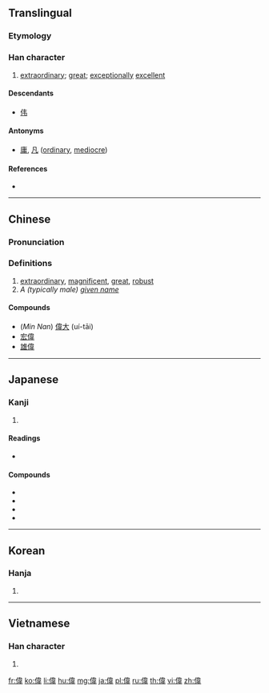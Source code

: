 {{also|伟}}
==Translingual==

===Etymology===
{{Han compound|人|alt1=亻|韋}}<!-- Unclear to me if liushu is psc or ic (people dancing) -->

===Han character===
{{Han char|rn=9|rad=人|as=09|sn=12|four=24256|canj=ODMQ|ids=⿰亻韋}}

# [[extraordinary]]; [[great]]; [[exceptionally]] [[excellent]]

====Descendants====
* [[伟]]

====Antonyms====
* [[庸]], [[凡]] ([[ordinary]], [[mediocre]])

====References====
* {{Han ref|kx=0110.050|dkj=00837|dj=0234.020|hdz=10198.040|uh=5049|ud=20553|bh=B0B6|bd=45238}}

----

==Chinese==
{{zh-forms|s=伟}}

===Pronunciation===
{{zh-pron
|m=wěi
|c=wai5
|mn=uí
|mc=y
|oc=y
|ma=
|cat=a
}}

===Definitions===
# [[extraordinary]], [[magnificent]], [[great]], [[robust]]
# ''A (typically male) [[given name]]''

====Compounds====
* (''Min Nan'') [[偉大]] (uí-tāi)
* [[宏偉]]
* [[雄偉]]

----

==Japanese==

===Kanji===
{{ja-kanji|grade=c|rs=人09}}

# {{defn|lang=ja|sort=人09}}

====Readings====
* {{ja-readings|on=[[い]] (i)|kun=[[えらい]] (erai), [[ひいでる]] (hiideru), [[すぐれる]] (sugureru)}}

====Compounds====
* {{term|偉業|tr=igyō|lang=ja}}
* {{term|偉才|tr=isai|lang=ja}}
* {{term|偉人|tr=ijin|lang=ja}}
* {{term|偉大|tr=idai|lang=ja}}

----

==Korean==

===Hanja===
{{ko-hanja|hangeul=위|rv=wi|mr=wi}}

# {{defn|lang=ko|sort=人09}}

----

==Vietnamese==

===Han character===
{{vi-hantu|[[vĩ]], [[vỉ]]|rs=人09}}

# {{defn|lang=vi|sort=人09}}

[[fr:偉]]
[[ko:偉]]
[[li:偉]]
[[hu:偉]]
[[mg:偉]]
[[ja:偉]]
[[pl:偉]]
[[ru:偉]]
[[th:偉]]
[[vi:偉]]
[[zh:偉]]